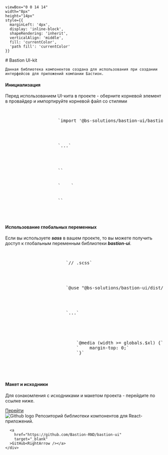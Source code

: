 

    viewBox="0 0 14 14" 
    width="8px" 
    height="14px" 
    style={{ 
      marginLeft: '4px',
      display: 'inline-block',
      shapeRendering: 'inherit',
      verticalAlign: 'middle',
      fill: 'currentColor',
      'path fill': 'currentColor'
    }}
>
  <path d="m11.1 7.35-5.5 5.5a.5.5 0 0 1-.7-.7L10.04 7 4.9 1.85a.5.5 0 1 1 .7-.7l5.5 5.5c.2.2.2.5 0 .7Z" />
</svg>

<Meta title="Bastion UI-kit" />

<div className="sb-container">
  <div className='sb-section-title'>
    # Bastion UI-kit

    Данная библиотека компонентов создана для использования при создании интерфейсов для приложений компании Бастион.
  </div>
  <div className="sb-section">
      <div className="sb-section-item">
        <h4 className="sb-section-item-heading">Инициализация</h4>
        <div data-radix-scroll-area-content="" style={{ minWidth: 'fit-content' }}>
          <p>Перед использованием UI-кита в проекте - оберните корневой элемент в провайдер и импортируйте корневой файл со стилями</p>
            <pre style={{ backgroundColor: 'rgba(0, 0, 0, .85)', padding: '20px' }}>
                <div style={{ whiteSpace: 'pre' }}>
                    <span>`import '@bs-solutions/bastion-ui/bastion-ui.css';`</span>
                    <br/>
                    <br/>
                    <span>`...`</span>
                    <br/>
                    <br/>
                    <span>`<BastUiProvider>`</span>
                    <br/>
                    <span className="code-contrast">`    <App />`</span>
                    <br/>
                    <span>`</BastUiProvider>`</span>
                </div>
           </pre>
      </div>
   </div>
   </div>
   <div className="sb-section">
         <div className="sb-section-item">
           <h4 className="sb-section-item-heading">Использование глобальных переменных</h4>
           <div data-radix-scroll-area-content="" style={{ minWidth: 'fit-content' }}>
             <p>Если вы используете <strong><i>sass</i></strong> в вашем проекте, то вы можете получить доступ к глобальным переменным библиотеки <strong><i>bastion-ui</i></strong>.</p>
               <pre style={{ backgroundColor: 'rgba(0, 0, 0, .85)', padding: '20px' }}>
                   <div style={{ whiteSpace: 'pre' }}>
                       <span>`// <YOUR_STYLES_FILE>.scss`</span>
                       <br/>
                       <br/>
                       <span>`@use "@bs-solutions/bastion-ui/dist/styles/_globals.scss" as bs-globals;`</span>
                       <br/>
                       <br/>
                       <span>`...`</span>
                       <br/>
                       <br/>
                       <span>
                           `@media (width >= globals.$xl) {`
                           `    margin-top: 0;`
                           `}`
                       </span>
                   </div>
              </pre>
         </div>
      </div>
      </div>
    <div className="sb-section">
    <div className="sb-section-item">
      <h4 className="sb-section-item-heading">Макет и исходники</h4>
      <p className="sb-section-item-paragraph">Для ознакомления с исходниками и макетом проекта - перейдите по ссылке ниже.</p>
      <a
        href="https://www.figma.com/design/DgJiIMNyqxCfDfRpnamPCl/Bastion-UI-Kit?node-id=165-20552&t=6b7zQmNr81EZ1sYl-0"
        target="_blank"
      >Перейти<RightArrow /></a>
    </div>
  </div>
</div>

<div className="sb-section sb-socials">
    <div className="sb-section-item">
      <img src={Github} alt="Github logo" className="sb-explore-image"/>
      Репозиторий библиотеки компонентов для React-приложений.

      <a
        href="https://github.com/Bastion-RND/bastion-ui"
        target="_blank"
      >GitHub<RightArrow /></a>
    </div>
</div>

<style>
  {`
  code {
    background-color: inherit !important;
    color: #FFFFB6 !important;
  }

  .code-contrast {
    code {
        color: #A8FF60 !important;
    }
  }

  .sb-container {
    margin-bottom: 48px;
  }

  .sb-section {
    width: 100%;
    display: flex;
    flex-direction: row;
    gap: 20px;
  }

  img {
    object-fit: cover;
  }

  .sb-section-title {
    margin-bottom: 32px;
  }

  .sb-section a:not(h1 a, h2 a, h3 a) {
    font-size: 14px;
  }

  .sb-section-item, .sb-grid-item {
    flex: 1;
    display: flex;
    flex-direction: column;
  }

  .sb-section-item-heading {
    padding-top: 20px !important;
    padding-bottom: 5px !important;
    margin: 0 !important;
  }
  .sb-section-item-paragraph {
    margin: 0;
    padding-bottom: 10px;
  }

  .sb-chevron {
    margin-left: 5px;
  }

  .sb-features-grid {
    display: grid;
    grid-template-columns: repeat(2, 1fr);
    grid-gap: 32px 20px;
  }

  .sb-socials {
    display: grid;
    grid-template-columns: repeat(4, 1fr);
  }

  .sb-socials p {
    margin-bottom: 10px;
  }

  .sb-explore-image {
    max-height: 32px;
    align-self: flex-start;
  }

  .sb-addon {
    width: 100%;
    display: flex;
    align-items: center;
    position: relative;
    background-color: #EEF3F8;
    border-radius: 5px;
    border: 1px solid rgba(0, 0, 0, 0.05);
    background: #EEF3F8;
    height: 180px;
    margin-bottom: 48px;
    overflow: hidden;
  }

  .sb-addon-text {
    padding-left: 48px;
    max-width: 240px;
  }

  .sb-addon-text h4 {
    padding-top: 0px;
  }

  .sb-addon-img {
    position: absolute;
    left: 345px;
    top: 0;
    height: 100%;
    width: 200%;
    overflow: hidden;
  }

  .sb-addon-img img {
    width: 650px;
    transform: rotate(-15deg);
    margin-left: 40px;
    margin-top: -72px;
    box-shadow: 0 0 1px rgba(255, 255, 255, 0);
    backface-visibility: hidden;
  }

  @media screen and (max-width: 800px) {
    .sb-addon-img {
      left: 300px;
    }
  }

  @media screen and (max-width: 600px) {
    .sb-section {
      flex-direction: column;
    }

    .sb-features-grid {
      grid-template-columns: repeat(1, 1fr);
    }

    .sb-socials {
      grid-template-columns: repeat(2, 1fr);
    }

    .sb-addon {
      height: 280px;
      align-items: flex-start;
      padding-top: 32px;
      overflow: hidden;
    }

    .sb-addon-text {
      padding-left: 24px;
    }

    .sb-addon-img {
      right: 0;
      left: 0;
      top: 130px;
      bottom: 0;
      overflow: hidden;
      height: auto;
      width: 124%;
    }

    .sb-addon-img img {
      width: 1200px;
      transform: rotate(-12deg);
      margin-left: 0;
      margin-top: 48px;
      margin-bottom: -40px;
      margin-left: -24px;
    }
  }
  `}
</style>
